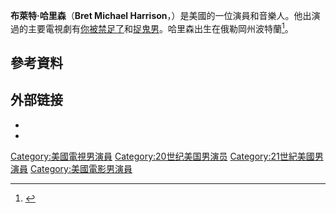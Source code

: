 {{Infobox person
| name = Bret Harrison
| image = 
| imagesize = 
| caption = 
| birth_name = Bret Michael Harrison
| birth_date = {{Birth date and age|1982|04|06}}
| birth_place = 美國[[波特蘭|波特蘭]]
| occupation = 演員，音樂人
| years_active = 1999–現在
}}
'''布萊特·哈里森'''（'''Bret Michael Harrison'''，{{bd|1982年|4月6日}}）是美國的一位演員和音樂人。他出演過的主要電視劇有[[你被禁足了|你被禁足了]]和[[捉鬼男|捉鬼男]]。哈里森出生在俄勒岡州波特蘭<ref>{{cite web |last=Carlin |first=Peter Ames |url=http://blog.oregonlive.com/peteramescarlin/2007/09/bret_harrison_on_the_verge.html |title=Bret Harrison: On The Verge |publisher=OregonLive.com |date=2007-09-24 |accessdate=September 11, 2013 |archive-date=2016-03-03 |archive-url=https://web.archive.org/web/20160303225431/http://blog.oregonlive.com/peteramescarlin/2007/09/bret_harrison_on_the_verge.html |dead-url=no }}</ref>。

==參考資料==
{{Reflist}}

== 外部链接 ==
* {{Official website|http://www.bretharrison.com/}}
* {{IMDb name|365501}}

{{Authority control}}

{{DEFAULTSORT:Harrison, Bret}}
[[Category:美國電視男演員|Category:美國電視男演員]]
[[Category:20世纪美国男演员|Category:20世纪美国男演员]]
[[Category:21世紀美國男演員|Category:21世紀美國男演員]]
[[Category:美國電影男演員|Category:美國電影男演員]]